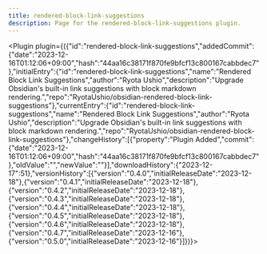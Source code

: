 ---
title: rendered-block-link-suggestions
description: Page for the rendered-block-link-suggestions plugin.
---


<Plugin plugin={({"id":"rendered-block-link-suggestions","addedCommit":{"date":"2023-12-16T01:12:06+09:00","hash":"44aa16c38171f870fe9bfcf13c800167cabbdec7"},"initialEntry":{"id":"rendered-block-link-suggestions","name":"Rendered Block Link Suggestions","author":"Ryota Ushio","description":"Upgrade Obsidian's built-in link suggestions with block markdown rendering.","repo":"RyotaUshio/obsidian-rendered-block-link-suggestions"},"currentEntry":{"id":"rendered-block-link-suggestions","name":"Rendered Block Link Suggestions","author":"Ryota Ushio","description":"Upgrade Obsidian's built-in link suggestions with block markdown rendering.","repo":"RyotaUshio/obsidian-rendered-block-link-suggestions"},"changeHistory":[{"property":"Plugin Added","commit":{"date":"2023-12-16T01:12:06+09:00","hash":"44aa16c38171f870fe9bfcf13c800167cabbdec7"},"oldValue":"","newValue":""}],"downloadHistory":{"2023-12-17":51},"versionHistory":[{"version":"0.4.0","initialReleaseDate":"2023-12-18"},{"version":"0.4.1","initialReleaseDate":"2023-12-18"},{"version":"0.4.2","initialReleaseDate":"2023-12-18"},{"version":"0.4.3","initialReleaseDate":"2023-12-18"},{"version":"0.4.4","initialReleaseDate":"2023-12-18"},{"version":"0.4.5","initialReleaseDate":"2023-12-18"},{"version":"0.4.6","initialReleaseDate":"2023-12-18"},{"version":"0.4.7","initialReleaseDate":"2023-12-16"},{"version":"0.5.0","initialReleaseDate":"2023-12-16"}]})}></Plugin>